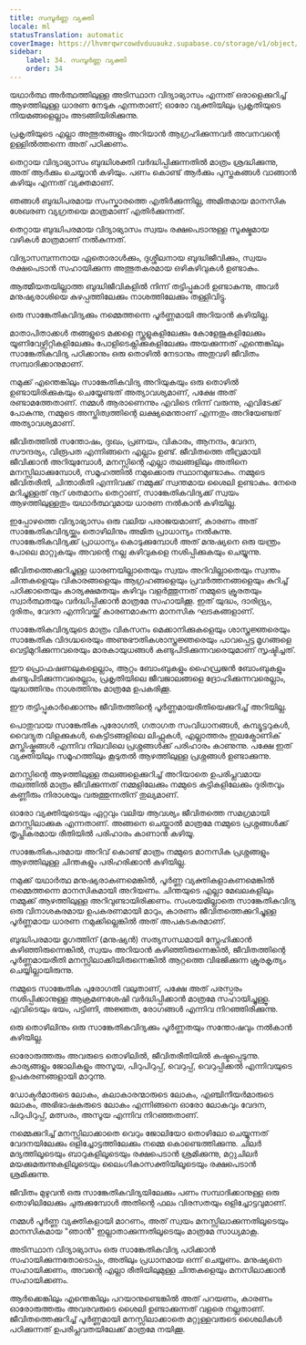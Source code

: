 ```yaml
---
title: സമ്പൂർണ്ണ വ്യക്തി
locale: ml
statusTranslation: automatic
coverImage: https://lhvmrqwrcowdvduuaukz.supabase.co/storage/v1/object/public/strapi-uploads/small_cover-educacion-fundamental.webp-2d51a7828a2b1309555be27f7e2a61a0.webp
sidebar:
    label: 34. സമ്പൂർണ്ണ വ്യക്തി
    order: 34
---
```

യഥാർത്ഥ അർത്ഥത്തിലുള്ള അടിസ്ഥാന വിദ്യാഭ്യാസം എന്നത് ഒരാളെക്കുറിച്ച് ആഴത്തിലുള്ള ധാരണ നേടുക എന്നതാണ്; ഓരോ വ്യക്തിയിലും പ്രകൃതിയുടെ നിയമങ്ങളെല്ലാം അടങ്ങിയിരിക്കുന്നു.

പ്രകൃതിയുടെ എല്ലാ അത്ഭുതങ്ങളും അറിയാൻ ആഗ്രഹിക്കുന്നവർ അവനവന്റെ ഉള്ളിൽത്തന്നെ അത് പഠിക്കണം.

തെറ്റായ വിദ്യാഭ്യാസം ബുദ്ധിശക്തി വർദ്ധിപ്പിക്കുന്നതിൽ മാത്രം ശ്രദ്ധിക്കുന്നു, അത് ആർക്കും ചെയ്യാൻ കഴിയും. പണം കൊണ്ട് ആർക്കും പുസ്തകങ്ങൾ വാങ്ങാൻ കഴിയും എന്നത് വ്യക്തമാണ്.

ഞങ്ങൾ ബുദ്ധിപരമായ സംസ്കാരത്തെ എതിർക്കുന്നില്ല, അമിതമായ മാനസിക ശേഖരണ വ്യഗ്രതയെ മാത്രമാണ് എതിർക്കുന്നത്.

തെറ്റായ ബുദ്ധിപരമായ വിദ്യാഭ്യാസം സ്വയം രക്ഷപെടാനുള്ള സൂക്ഷ്മമായ വഴികൾ മാത്രമാണ് നൽകുന്നത്.

വിദ്യാസമ്പന്നനായ ഏതൊരാൾക്കും, ദുശ്ശീലനായ ബുദ്ധിജീവിക്കും, സ്വയം രക്ഷപെടാൻ സഹായിക്കുന്ന അത്ഭുതകരമായ ഒഴികഴിവുകൾ ഉണ്ടാകും.

ആത്മീയതയില്ലാത്ത ബുദ്ധിജീവികളിൽ നിന്ന് തട്ടിപ്പുകാർ ഉണ്ടാകുന്നു, അവർ മനുഷ്യരാശിയെ കുഴപ്പത്തിലേക്കും നാശത്തിലേക്കും തള്ളിവിട്ടു.

ഒരു സാങ്കേതികവിദ്യക്കും നമ്മെത്തന്നെ പൂർണ്ണമായി അറിയാൻ കഴിയില്ല.

മാതാപിതാക്കൾ തങ്ങളുടെ മക്കളെ സ്കൂളുകളിലേക്കും കോളേജുകളിലേക്കും യൂണിവേഴ്സിറ്റികളിലേക്കും പോളിടെക്നിക്കുകളിലേക്കും അയക്കുന്നത് എന്തെങ്കിലും സാങ്കേതികവിദ്യ പഠിക്കാനും ഒരു തൊഴിൽ നേടാനും അതുവഴി ജീവിതം സമ്പാദിക്കാനുമാണ്.

നമുക്ക് എന്തെങ്കിലും സാങ്കേതികവിദ്യ അറിയുകയും ഒരു തൊഴിൽ ഉണ്ടായിരിക്കുകയും ചെയ്യേണ്ടത് അത്യാവശ്യമാണ്, പക്ഷേ അത് രണ്ടാമത്തേതാണ്. നമ്മൾ ആരാണെന്നും എവിടെ നിന്ന് വരുന്നു, എവിടേക്ക് പോകുന്നു, നമ്മുടെ അസ്തിത്വത്തിന്റെ ലക്ഷ്യമെന്താണ് എന്നതും അറിയേണ്ടത് അത്യാവശ്യമാണ്.

ജീവിതത്തിൽ സന്തോഷം, ദുഃഖം, പ്രണയം, വികാരം, ആനന്ദം, വേദന, സൗന്ദര്യം, വിരൂപത എന്നിങ്ങനെ എല്ലാം ഉണ്ട്. ജീവിതത്തെ തീവ്രമായി ജീവിക്കാൻ അറിയുമ്പോൾ, മനസ്സിന്റെ എല്ലാ തലങ്ങളിലും അതിനെ മനസ്സിലാക്കുമ്പോൾ, സമൂഹത്തിൽ നമുക്കൊരു സ്ഥാനമുണ്ടാകും. നമ്മുടെ ജീവിതരീതി, ചിന്താരീതി എന്നിവക്ക് നമ്മുക്ക് സ്വന്തമായ ശൈലി ഉണ്ടാകും. നേരെ മറിച്ചുള്ളത് നൂറ് ശതമാനം തെറ്റാണ്, സാങ്കേതികവിദ്യക്ക് സ്വയം ആഴത്തിലുള്ളതും യഥാർത്ഥവുമായ ധാരണ നൽകാൻ കഴിയില്ല.

ഇപ്പോഴത്തെ വിദ്യാഭ്യാസം ഒരു വലിയ പരാജയമാണ്, കാരണം അത് സാങ്കേതികവിദ്യയ്ക്കും തൊഴിലിനും അമിത പ്രാധാന്യം നൽകുന്നു. സാങ്കേതികവിദ്യക്ക് പ്രാധാന്യം കൊടുക്കുമ്പോൾ അത് മനുഷ്യനെ ഒരു യന്ത്രം പോലെ മാറ്റുകയും അവന്റെ നല്ല കഴിവുകളെ നശിപ്പിക്കുകയും ചെയ്യുന്നു.

ജീവിതത്തെക്കുറിച്ചുള്ള ധാരണയില്ലാതെയും സ്വയം അറിവില്ലാതെയും സ്വന്തം ചിന്തകളെയും വികാരങ്ങളെയും ആഗ്രഹങ്ങളെയും പ്രവർത്തനങ്ങളെയും കുറിച്ച് പഠിക്കാതെയും കാര്യക്ഷമതയും കഴിവും വളർത്തുന്നത് നമ്മുടെ ക്രൂരതയും സ്വാർത്ഥതയും വർദ്ധിപ്പിക്കാൻ മാത്രമേ സഹായിക്കൂ. ഇത് യുദ്ധം, ദാരിദ്ര്യം, ദുരിതം, വേദന എന്നിവയ്ക്ക് കാരണമാകുന്ന മാനസിക ഘടകങ്ങളാണ്.

സാങ്കേതികവിദ്യയുടെ മാത്രം വികസനം മെക്കാനിക്കുകളെയും ശാസ്ത്രജ്ഞരെയും സാങ്കേതിക വിദഗ്ദ്ധരെയും അണുഭൗതികശാസ്ത്രജ്ഞരെയും പാവപ്പെട്ട മൃഗങ്ങളെ വെട്ടിമുറിക്കുന്നവരെയും മാരകായുധങ്ങൾ കണ്ടുപിടിക്കുന്നവരെയുമാണ് സൃഷ്ടിച്ചത്.

ഈ പ്രൊഫഷണലുകളെല്ലാം, ആറ്റം ബോംബുകളും ഹൈഡ്രജൻ ബോംബുകളും കണ്ടുപിടിക്കുന്നവരെല്ലാം, പ്രകൃതിയിലെ ജീവജാലങ്ങളെ ദ്രോഹിക്കുന്നവരെല്ലാം, യുദ്ധത്തിനും നാശത്തിനും മാത്രമേ ഉപകരിക്കൂ.

ഈ തട്ടിപ്പുകാർക്കൊന്നും ജീവിതത്തിന്റെ പൂർണ്ണമായരീതിയെക്കുറിച്ച് അറിയില്ല.

പൊതുവായ സാങ്കേതിക പുരോഗതി, ഗതാഗത സംവിധാനങ്ങൾ, കമ്പ്യൂട്ടറുകൾ, വൈദ്യുത വിളക്കുകൾ, കെട്ടിടങ്ങളിലെ ലിഫ്റ്റുകൾ, എല്ലാത്തരം ഇലക്ട്രോണിക് മസ്തിഷ്കങ്ങൾ എന്നിവ നിലവിലെ പ്രശ്നങ്ങൾക്ക് പരിഹാരം കാണുന്നു. പക്ഷേ ഇത് വ്യക്തിയിലും സമൂഹത്തിലും കൂടുതൽ ആഴത്തിലുള്ള പ്രശ്നങ്ങൾ ഉണ്ടാക്കുന്നു.

മനസ്സിന്റെ ആഴത്തിലുള്ള തലങ്ങളെക്കുറിച്ച് അറിയാതെ ഉപരിപ്ലവമായ തലത്തിൽ മാത്രം ജീവിക്കുന്നത് നമ്മളിലേക്കും നമ്മുടെ കുട്ടികളിലേക്കും ദുരിതവും കണ്ണീരും നിരാശയും വരുത്തുന്നതിന് തുല്യമാണ്.

ഓരോ വ്യക്തിയുടെയും ഏറ്റവും വലിയ ആവശ്യം ജീവിതത്തെ സമഗ്രമായി മനസ്സിലാക്കുക എന്നതാണ്. അങ്ങനെ ചെയ്താൽ മാത്രമേ നമ്മുടെ പ്രശ്നങ്ങൾക്ക് തൃപ്തികരമായ രീതിയിൽ പരിഹാരം കാണാൻ കഴിയൂ.

സാങ്കേതികപരമായ അറിവ് കൊണ്ട് മാത്രം നമ്മുടെ മാനസിക പ്രശ്നങ്ങളും ആഴത്തിലുള്ള ചിന്തകളും പരിഹരിക്കാൻ കഴിയില്ല.

നമുക്ക് യഥാർത്ഥ മനുഷ്യരാകണമെങ്കിൽ, പൂർണ്ണ വ്യക്തികളാകണമെങ്കിൽ നമ്മെത്തന്നെ മാനസികമായി അറിയണം. ചിന്തയുടെ എല്ലാ മേഖലകളിലും നമ്മുക്ക് ആഴത്തിലുള്ള അറിവുണ്ടായിരിക്കണം. സംശയമില്ലാതെ സാങ്കേതികവിദ്യ ഒരു വിനാശകരമായ ഉപകരണമായി മാറും, കാരണം ജീവിതത്തെക്കുറിച്ചുള്ള പൂർണ്ണമായ ധാരണ നമുക്കില്ലെങ്കിൽ അത് അപകടകരമാണ്.

ബുദ്ധിപരമായ മൃഗത്തിന് (മനുഷ്യൻ) സത്യസന്ധമായി സ്നേഹിക്കാൻ കഴിഞ്ഞിരുന്നെങ്കിൽ, സ്വയം അറിയാൻ കഴിഞ്ഞിരുന്നെങ്കിൽ, ജീവിതത്തിന്റെ പൂർണ്ണമായരീതി മനസ്സിലാക്കിയിരുന്നെങ്കിൽ ആറ്റത്തെ വിഭജിക്കുന്ന ക്രൂരകൃത്യം ചെയ്യില്ലായിരുന്നു.

നമ്മുടെ സാങ്കേതിക പുരോഗതി വലുതാണ്, പക്ഷേ അത് പരസ്പരം നശിപ്പിക്കാനുള്ള ആക്രമണശേഷി വർദ്ധിപ്പിക്കാൻ മാത്രമേ സഹായിച്ചുള്ളൂ. എവിടെയും ഭയം, പട്ടിണി, അജ്ഞത, രോഗങ്ങൾ എന്നിവ നിറഞ്ഞിരിക്കുന്നു.

ഒരു തൊഴിലിനും ഒരു സാങ്കേതികവിദ്യക്കും പൂർണ്ണതയും സന്തോഷവും നൽകാൻ കഴിയില്ല.

ഓരോരുത്തരും അവരുടെ തൊഴിലിൽ, ജീവിതരീതിയിൽ കഷ്ടപ്പെടുന്നു. കാര്യങ്ങളും ജോലികളും അസൂയ, പിറുപിറുപ്പ്, വെറുപ്പ്, വെറുപ്പിക്കൽ എന്നിവയുടെ ഉപകരണങ്ങളായി മാറുന്നു.

ഡോക്ടർമാരുടെ ലോകം, കലാകാരന്മാരുടെ ലോകം, എഞ്ചിനീയർമാരുടെ ലോകം, അഭിഭാഷകരുടെ ലോകം എന്നിങ്ങനെ ഓരോ ലോകവും വേദന, പിറുപിറുപ്പ്, മത്സരം, അസൂയ എന്നിവ നിറഞ്ഞതാണ്.

നമ്മെക്കുറിച്ച് മനസ്സിലാക്കാതെ വെറും ജോലിയോ തൊഴിലോ ചെയ്യുന്നത് വേദനയിലേക്കും ഒളിച്ചോട്ടത്തിലേക്കും നമ്മെ കൊണ്ടെത്തിക്കുന്നു. ചിലർ മദ്യത്തിലൂടെയും ബാറുകളിലൂടെയും രക്ഷപെടാൻ ശ്രമിക്കുന്നു, മറ്റുചിലർ മയക്കുമരുന്നുകളിലൂടെയും ലൈംഗികാസക്തിയിലൂടെയും രക്ഷപെടാൻ ശ്രമിക്കുന്നു.

ജീവിതം മുഴുവൻ ഒരു സാങ്കേതികവിദ്യയിലേക്കും പണം സമ്പാദിക്കാനുള്ള ഒരു തൊഴിലിലേക്കും ചുരുക്കുമ്പോൾ അതിന്റെ ഫലം വിരസതയും ഒളിച്ചോട്ടവുമാണ്.

നമ്മൾ പൂർണ്ണ വ്യക്തികളായി മാറണം, അത് സ്വയം മനസ്സിലാക്കുന്നതിലൂടെയും മാനസികമായ "ഞാൻ" ഇല്ലാതാക്കുന്നതിലൂടെയും മാത്രമേ സാധ്യമാകൂ.

അടിസ്ഥാന വിദ്യാഭ്യാസം ഒരു സാങ്കേതികവിദ്യ പഠിക്കാൻ സഹായിക്കുന്നതോടൊപ്പം, അതിലും പ്രധാനമായ ഒന്ന് ചെയ്യണം. മനുഷ്യനെ സഹായിക്കണം, അവന്റെ എല്ലാ രീതിയിലുമുള്ള ചിന്തകളെയും മനസിലാക്കാൻ സഹായിക്കണം.

ആർക്കെങ്കിലും എന്തെങ്കിലും പറയാനുണ്ടെങ്കിൽ അത് പറയണം, കാരണം ഓരോരുത്തരും അവരവരുടെ ശൈലി ഉണ്ടാക്കുന്നത് വളരെ നല്ലതാണ്. ജീവിതത്തെക്കുറിച്ച് പൂർണ്ണമായി മനസ്സിലാക്കാതെ മറ്റുള്ളവരുടെ ശൈലികൾ പഠിക്കുന്നത് ഉപരിപ്ലവതയിലേക്ക് മാത്രമേ നയിക്കൂ.

